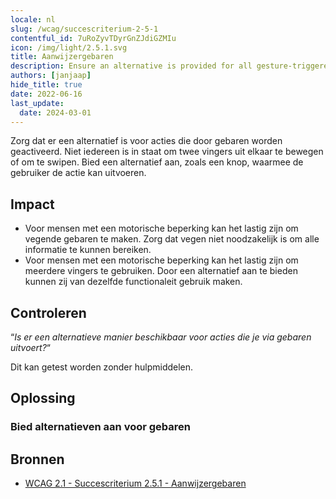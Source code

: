 ```yaml
---
locale: nl
slug: /wcag/succescriterium-2-5-1
contentful_id: 7uRoZyvTDyrGnZJdiGZMIu
icon: /img/light/2.5.1.svg
title: Aanwijzergebaren
description: Ensure an alternative is provided for all gesture-triggered actions.
authors: [janjaap]
hide_title: true
date: 2022-06-16
last_update:
  date: 2024-03-01
---
```


<Hero
  title="Aanwijzergebaren"
  imageSrc="/img/light/2.5.1.svg"
  alt="WCAG 2.5.1 - Logo"
  prefix="Succescriterium 2.5.1"
  suffix="Niveau A"
/>

Zorg dat er een alternatief is voor acties die door gebaren worden geactiveerd. Niet iedereen is in staat om twee vingers uit elkaar te bewegen of om te swipen. Bied een alternatief aan, zoals een knop, waarmee de gebruiker de actie kan uitvoeren.

## Impact

- Voor mensen met een motorische beperking kan het lastig zijn om vegende gebaren te maken. Zorg dat vegen niet noodzakelijk is om alle informatie te kunnen bereiken.
- Voor mensen met een motorische beperking kan het lastig zijn om meerdere vingers te gebruiken. Door een alternatief aan te bieden kunnen zij van dezelfde functionaleit gebruik maken.

## Controleren

“*Is er een alternatieve manier beschikbaar voor acties die je via gebaren uitvoert?*“

Dit kan getest worden zonder hulpmiddelen.

## Oplossing

### Bied alternatieven aan voor gebaren

<CodeSample id="input-gestures" locale="nl"/>

## Bronnen

- [WCAG 2.1 - Succescriterium 2.5.1 - Aanwijzergebaren](https://www.w3.org/Translations/WCAG21-nl/#aanwijzergebaren)
